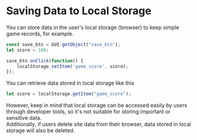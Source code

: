 
# Saving Data to Local Storage

You can store data in the user's local storage (browser) to keep simple game records, for example.

```js copy showLineNumbers filename="save_local_storage"
const save_btn = GUI.getObject("save_btn");
let score = 100;

save_btn.onClick(function() {
    localStorage.setItem('game_score', score);
});
```

You can retrieve data stored in local storage like this  

```js copy showLineNumbers filename="save_local_storage"
let score = localStorage.getItem("game_score");
```

However, keep in mind that local storage can be accessed easily by users through developer tools, so it's not suitable for storing important or sensitive data.  
Additionally, if users delete site data from their browser, data stored in local storage will also be deleted.